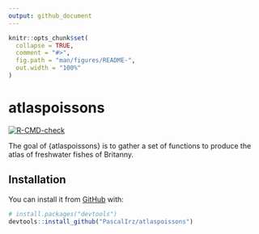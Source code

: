 ```yaml
---
output: github_document
---
```


<!-- README.md is generated from README.Rmd. Please edit that file -->

```r
knitr::opts_chunk$set(
  collapse = TRUE,
  comment = "#>",
  fig.path = "man/figures/README-",
  out.width = "100%"
)
```

# atlaspoissons

<!-- badges: start -->
[![R-CMD-check](https://github.com/PascalIrz/atlaspoissons/actions/workflows/R-CMD-check.yaml/badge.svg)](https://github.com/PascalIrz/atlaspoissons/actions/workflows/R-CMD-check.yaml)
<!-- badges: end -->

The goal of {atlaspoissons} is to gather a set of functions to produce the atlas of freshwater fishes of Britanny.

## Installation

You can install it from [GitHub](https://github.com/) with:

``` r
# install.packages("devtools")
devtools::install_github("PascalIrz/atlaspoissons")
```
